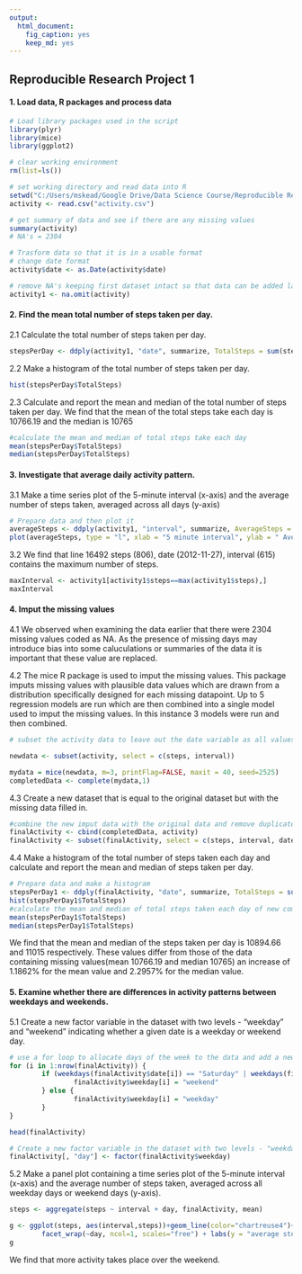 ```yaml
---
output: 
  html_document: 
    fig_caption: yes
    keep_md: yes
---
```


## Reproducible Research Project 1

#### 1. Load data, R packages and process data

```r
# Load library packages used in the script
library(plyr)
library(mice)
library(ggplot2)

# clear working environment
rm(list=ls())

# set working directory and read data into R
setwd("C:/Users/mskead/Google Drive/Data Science Course/Reproducible Research")
activity <- read.csv("activity.csv")

# get summary of data and see if there are any missing values
summary(activity)
# NA's = 2304 

# Trasform data so that it is in a usable format
# change date format 
activity$date <- as.Date(activity$date)

# remove NA's keeping first dataset intact so that data can be added later
activity1 <- na.omit(activity)
```

#### 2. Find the mean total number of steps taken per day.

  2.1 Calculate the total number of steps taken per day.
```r
stepsPerDay <- ddply(activity1, "date", summarize, TotalSteps = sum(steps))

```

  2.2 Make a histogram of the total number of steps taken per day.

```r
hist(stepsPerDay$TotalSteps)
```
  2.3 Calculate and report the mean and median of the total number of steps taken
  per day. We find that the mean of the total steps take each day is 10766.19 and
  the median is 10765

```r
#calculate the mean and median of total steps take each day
mean(stepsPerDay$TotalSteps)
median(stepsPerDay$TotalSteps)
```

#### 3. Investigate that average daily activity pattern.

  3.1 Make a time series plot of the 5-minute interval (x-axis) and the average
  number of steps taken, averaged across all days (y-axis)

```r
# Prepare data and then plot it
averageSteps <- ddply(activity1, "interval", summarize, AverageSteps = mean(steps))
plot(averageSteps, type = "l", xlab = "5 minute interval", ylab = " Average number of steps")

```

  3.2 We find that line 16492 steps (806), date (2012-11-27), interval (615)
  contains the maximum number of steps.

```r
maxInterval <- activity1[activity1$steps==max(activity1$steps),]
maxInterval
```

#### 4. Imput the missing values

  4.1 We observed when examining the data earlier that there were 2304 missing
  values coded as NA. As the presence of missing days may introduce bias into some
  caluculations or summaries of the data it is important that these value are
  replaced.

  4.2 The mice R package  is used to imput the missing values. This package imputs
  missing values with plausible data values which are drawn from a distribution
  specifically designed for each missing datapoint. Up to 5 regression models are
  run which are then combined into a single model used to imput the missing
  values. In this instance 3 models were run and then combined.

```r
# subset the activity data to leave out the date variable as all values have to be numeric and use the mice package to replace NA values 

newdata <- subset(activity, select = c(steps, interval))

mydata = mice(newdata, m=3, printFlag=FALSE, maxit = 40, seed=2525)
completedData <- complete(mydata,1)
```

  4.3 Create a new dataset that is equal to the original dataset but with the
  missing data filled in.

```r
#combine the new imput data with the original data and remove duplicate columns
finalActivity <- cbind(completedData, activity)
finalActivity <- subset(finalActivity, select = c(steps, interval, date))
```

  4.4 Make a histogram of the total number of steps taken each day and calculate
  and report the mean and median of steps taken per day.

```r
# Prepare data and make a histogram
stepsPerDay1 <- ddply(finalActivity, "date", summarize, TotalSteps = sum(steps))
hist(stepsPerDay1$TotalSteps)
#calculate the mean and median of total steps taken each day of new completed dataset
mean(stepsPerDay1$TotalSteps)
median(stepsPerDay1$TotalSteps)
```

We find that the mean and median of the steps taken per day is 10894.66 and 11015 respectively. These values differ from those of the data containing missing values(mean 10766.19 and median 10765) an increase of 1.1862% for the mean value and 2.2957% for the median value.

#### 5. Examine whether there are differences in activity patterns between weekdays and weekends.

  5.1 Create a new factor variable in the dataset with two levels - "weekday" and
  "weekend" indicating whether a given date is a weekday or weekend day.

```r
# use a for loop to allocate days of the week to the data and add a new weekday column
for (i in 1:nrow(finalActivity)) {
        if (weekdays(finalActivity$date[i]) == "Saturday" | weekdays(finalActivity$date[i]) == "Sunday") {
                finalActivity$weekday[i] = "weekend"
        } else {
                finalActivity$weekday[i] = "weekday"
        }
}

head(finalActivity)

# Create a new factor variable in the dataset with two levels - "weekday" and "weekend" indicating whether a given date is a weekday or weekend day. 
finalActivity[, "day"] <- factor(finalActivity$weekday)
```

  5.2 Make a panel plot containing a time series plot of the 5-minute interval
  (x-axis) and the average number of steps taken, averaged across all weekday days
  or weekend days (y-axis).

```r
steps <- aggregate(steps ~ interval + day, finalActivity, mean)

g <- ggplot(steps, aes(interval,steps))+geom_line(color="chartreuse4")+
        facet_wrap(~day, ncol=1, scales="free") + labs(y = "average steps taken", title = 'Comparison of acitivty during the week and weekend') + theme(plot.title = element_text(size=12, face="bold"))
g
```


We find that more activity takes place over the weekend.
